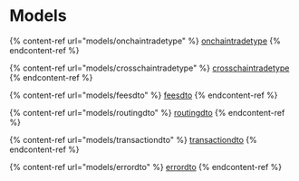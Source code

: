 # Models

{% content-ref url="models/onchaintradetype" %}
[onchaintradetype](https://dev-docs.rubic.exchange/api-docs/models/onchaintradetype)
{% endcontent-ref %}

{% content-ref url="models/crosschaintradetype" %}
[crosschaintradetype](https://dev-docs.rubic.exchange/api-docs/models/crosschaintradetype)
{% endcontent-ref %}

{% content-ref url="models/feesdto" %}
[feesdto](https://dev-docs.rubic.exchange/api-docs/models/feesdto)
{% endcontent-ref %}

{% content-ref url="models/routingdto" %}
[routingdto](https://dev-docs.rubic.exchange/api-docs/models/routingdto)
{% endcontent-ref %}

{% content-ref url="models/transactiondto" %}
[transactiondto](https://dev-docs.rubic.exchange/api-docs/models/transactiondto)
{% endcontent-ref %}

{% content-ref url="models/errordto" %}
[errordto](https://dev-docs.rubic.exchange/api-docs/models/errordto)
{% endcontent-ref %}